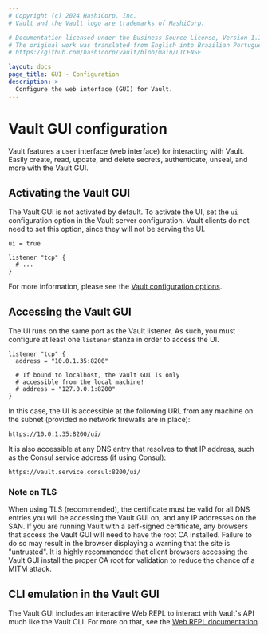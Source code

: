 ```yaml
---
# Copyright (c) 2024 HashiCorp, Inc.
# Vault and the Vault logo are trademarks of HashiCorp.

# Documentation licensed under the Business Source License, Version 1.1.
# The original work was translated from English into Brazilian Portuguese.
# https://github.com/hashicorp/vault/blob/main/LICENSE

layout: docs
page_title: GUI - Configuration
description: >-
  Configure the web interface (GUI) for Vault.
---
```


# Vault GUI configuration

Vault features a user interface (web interface) for interacting with Vault.
Easily create, read, update, and delete secrets, authenticate, unseal, and
more with the Vault GUI.

## Activating the Vault GUI

The Vault GUI is not activated by default. To activate the UI, set the `ui`
configuration option in the Vault server configuration. Vault clients do not
need to set this option, since they will not be serving the UI.

```hcl
ui = true

listener "tcp" {
  # ...
}
```

For more information, please see the
[Vault configuration options](/vault/docs/configuration).

## Accessing the Vault GUI

The UI runs on the same port as the Vault listener. As such, you must configure
at least one `listener` stanza in order to access the UI.

```hcl
listener "tcp" {
  address = "10.0.1.35:8200"

  # If bound to localhost, the Vault GUI is only
  # accessible from the local machine!
  # address = "127.0.0.1:8200"
}
```

In this case, the UI is accessible at the following URL from any machine on the
subnet (provided no network firewalls are in place):

```text
https://10.0.1.35:8200/ui/
```

It is also accessible at any DNS entry that resolves to that IP address, such as
the Consul service address (if using Consul):

```text
https://vault.service.consul:8200/ui/
```

### Note on TLS

When using TLS (recommended), the certificate must be valid for all DNS entries
you will be accessing the Vault GUI on, and any IP addresses on the SAN. If you
are running Vault with a self-signed certificate, any browsers that access the
Vault GUI will need to have the root CA installed. Failure to do so may result in
the browser displaying a warning that the site is "untrusted". It is highly
recommended that client browsers accessing the Vault GUI install the proper CA
root for validation to reduce the chance of a MITM attack.


## CLI emulation in the Vault GUI

The Vault GUI includes an interactive Web REPL to interact with Vault's API much
like the Vault CLI. For more on that, see the
[Web REPL documentation](/vault/docs/commands/web).

